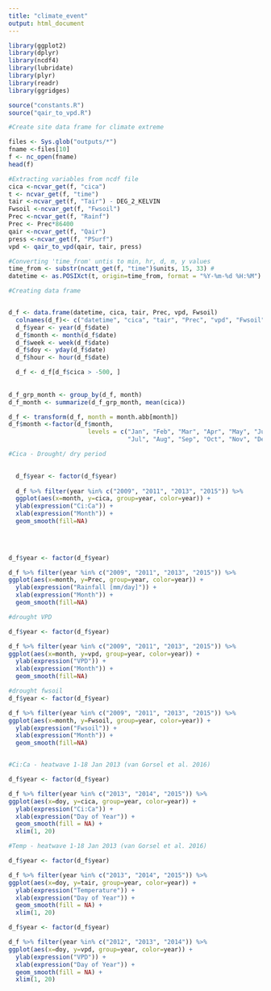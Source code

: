 ```yaml
---
title: "climate_event"
output: html_document
---
```


```r
library(ggplot2)
library(dplyr)
library(ncdf4)
library(lubridate)
library(plyr)
library(readr)
library(ggridges)

source("constants.R")
source("qair_to_vpd.R")
```




```r

#Create site data frame for climate extreme

files <- Sys.glob("outputs/*")
fname <-files[10]
f <- nc_open(fname)
head(f)

#Extracting variables from ncdf file
cica <-ncvar_get(f, "cica")
t <- ncvar_get(f, "time")
tair <-ncvar_get(f, "Tair") - DEG_2_KELVIN
Fwsoil <-ncvar_get(f, "Fwsoil")
Prec <-ncvar_get(f, "Rainf") 
Prec <- Prec*86400
qair <-ncvar_get(f, "Qair")
press <-ncvar_get(f, "PSurf")
vpd <- qair_to_vpd(qair, tair, press)

#Converting 'time_from' untis to min, hr, d, m, y values
time_from <- substr(ncatt_get(f, "time")$units, 15, 33) #
datetime <- as.POSIXct(t, origin=time_from, format = "%Y-%m-%d %H:%M")

#Creating data frame 


d_f <- data.frame(datetime, cica, tair, Prec, vpd, Fwsoil)
  colnames(d_f)<- c("datetime", "cica", "tair", "Prec", "vpd", "Fwsoil")
  d_f$year <- year(d_f$date)
  d_f$month <- month(d_f$date)
  d_f$week <- week(d_f$date)
  d_f$doy <- yday(d_f$date)
  d_f$hour <- hour(d_f$date)

  d_f <- d_f[d_f$cica > -500, ]
 
  
d_f_grp_month <- group_by(d_f, month) 
d_f_month <- summarize(d_f_grp_month, mean(cica))

d_f <- transform(d_f, month = month.abb[month])
d_f$month <-factor(d_f$month, 
                      levels = c("Jan", "Feb", "Mar", "Apr", "May", "Jun",
                                 "Jul", "Aug", "Sep", "Oct", "Nov", "Dec"))


```



```r


#Cica - Drought/ dry period 

 
  d_f$year <- factor(d_f$year)
   
  d_f %>% filter(year %in% c("2009", "2011", "2013", "2015")) %>%
  ggplot(aes(x=month, y=cica, group=year, color=year)) + 
  ylab(expression("Ci:Ca")) +
  xlab(expression("Month")) +
  geom_smooth(fill=NA)
 

  


```


```r
d_f$year <- factor(d_f$year)

d_f %>% filter(year %in% c("2009", "2011", "2013", "2015")) %>%
ggplot(aes(x=month, y=Prec, group=year, color=year)) + 
  ylab(expression("Rainfall [mm/day]")) +
  xlab(expression("Month")) +
  geom_smooth(fill=NA)
```

```r
#drought VPD

d_f$year <- factor(d_f$year)

d_f %>% filter(year %in% c("2009", "2011", "2013", "2015")) %>%
ggplot(aes(x=month, y=vpd, group=year, color=year)) + 
  ylab(expression("VPD")) +
  xlab(expression("Month")) +
  geom_smooth(fill=NA)
```

```r
#drought fwsoil
d_f$year <- factor(d_f$year)

d_f %>% filter(year %in% c("2009", "2011", "2013", "2015")) %>%
ggplot(aes(x=month, y=Fwsoil, group=year, color=year)) + 
  ylab(expression("Fwsoil")) +
  xlab(expression("Month")) +
  geom_smooth(fill=NA)
```


```r

```

```r
#Ci:Ca - heatwave 1-18 Jan 2013 (van Gorsel et al. 2016)

d_f$year <- factor(d_f$year)

d_f %>% filter(year %in% c("2013", "2014", "2015")) %>%
ggplot(aes(x=doy, y=cica, group=year, color=year)) + 
  ylab(expression("Ci:Ca")) +
  xlab(expression("Day of Year")) +
  geom_smooth(fill = NA) +
  xlim(1, 20)
```

```r
#Temp - heatwave 1-18 Jan 2013 (van Gorsel et al. 2016)

d_f$year <- factor(d_f$year)

d_f %>% filter(year %in% c("2013", "2014", "2015")) %>%
ggplot(aes(x=doy, y=tair, group=year, color=year)) + 
  ylab(expression("Temperature")) +
  xlab(expression("Day of Year")) +
  geom_smooth(fill = NA) +
  xlim(1, 20)
```

```r
d_f$year <- factor(d_f$year)

d_f %>% filter(year %in% c("2012", "2013", "2014")) %>%
ggplot(aes(x=doy, y=vpd, group=year, color=year)) + 
  ylab(expression("VPD")) +
  xlab(expression("Day of Year")) +
  geom_smooth(fill = NA) +
  xlim(1, 20)
```


